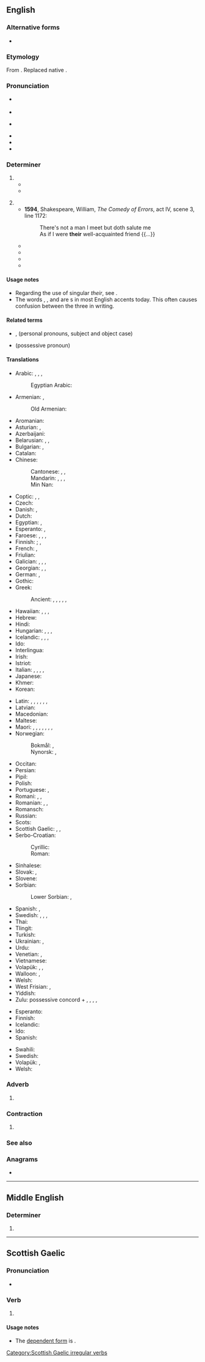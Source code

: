 {{also|þeir}}
==English==

===Alternative forms===
* {{alter|en|thair|theire|theyr|theyre|thir||archaic}}

===Etymology===
From {{der|en|non|þeirra}}. Replaced native {{cog|ang|heora}}.

===Pronunciation===
* {{a|UK}} {{IPA|en|/ðɛə(ɹ)/|/ðɛː(ɹ)/}}
* {{audio|en|en-gb-their.ogg|Audio (UK)}}
* {{a|US}} {{IPA|en|/ðɛɚ/}}
* {{audio|en|en-us-their.ogg|Audio (US)}}
* {{rhymes|en|ɛə(ɹ)|s=1}}
* {{homophones|en|there|they're}}

===Determiner===
{{head|en|determiner|cat2=possessive determiners}}

# {{non-gloss definition|Belonging to, from, of, or relating to, [[them]] (plural).}}
#* {{quote-journal|en|date=May 5, 2012|author=Phil McNulty|work=BBC Sport
|title=[http://www.bbc.co.uk/sport/0/football/17878435 Chelsea 2-1 Liverpool]
|passage=For Liverpool, '''their''' season will now be regarded as a relative disappointment after failure to add the FA Cup to the Carling Cup and not mounting a challenge to reach the Champions League places.}}
#* {{quote-journal|en|date=2013-07-20|volume=408|issue=8845|magazine={{w|The Economist}}
|title=[http://www.economist.com/news/http://www.economist.com/news/business/21582001-army-new-online-courses-scaring-wits-out-traditional-universities-can-they The attack of the MOOCs]
|passage=Since the launch early last year of&nbsp;[&hellip;] two Silicon Valley start-ups offering free education through MOOCs, massive open online courses, the ivory towers of academia have been shaken to their foundations. University brands built in some cases over centuries have been forced to contemplate the possibility that information technology will rapidly make '''their''' existing business model obsolete.}}
#: {{ux|en|they will meet tomorrow at '''their''' convenience}}
#: {{ux|en|this is probably '''their''' cat}}
# {{non-gloss definition|Belonging to someone (one person, singular).}}
#* '''1594''', Shakespeare, William, ''The Comedy of Errors'', act IV, scene 3, line 1172:
#*: There's not a man I meet but doth salute me<br/>As if I were '''their''' well-acquainted friend {{...}}
#* {{quote-book|en|year=2006|title=First on the Scene: Student Reference Guide|author=St. John Ambulance|isbn=1-894070-56-9|section=Lesson 2, page 3|passage=Place the casualty on '''their''' back with feet and legs raised—this is called the ''shock position''. [emphasis in original] Once the casualty is positioned, cover them to preserve body heat, but do not overheat.}}
#* {{quote-book|1=en|year=1980|author=Bill Oddie|title=Bill Oddie's Little Black Bird Book|page=112|passage=I prefer to think that birds have a sufficiently developed sense of humour to enjoy the spectacle of a human being hunched beneath a bush kissing the back of '''their''' hand.}}
#* {{quote-book
|en
|year=2007
|first=J. K.
|last=Rowling
|authorlink=J. K. Rowling
|title={{w|Harry Potter and the Deathly Hallows}}
|location=(quoted edition: London
|publisher=Bloomsbury, 2008
|isbn=978 0 7475 9586 1
|page=93)
|passage=‘I mean ... if somebody made a mistake,’ Harry went on, ‘and let something slip, I know they didn’t mean to do it. It’s not '''their''' fault,’ he repeated, again a little louder than he would usually have spoken.
}}
#* {{seemoreCites|en}}

====Usage notes====
* Regarding the use of singular ''their'', see  {{m|en|they}}.
* The words {{m|en|their}}, {{m|en|there}}, and {{m|en|they're}} are {{glossary|homophone}}s in most English accents today. This often causes confusion between the three in writing.

====Related terms====
* {{l|en|they}}, {{l|en|them}} (personal pronouns, subject and object case)
* {{l|en|theirs}} (possessive pronoun)

====Translations====
{{trans-top|belonging to them (plural)}}
* Arabic: {{t|ar|لَهُم}}, {{t+|ar|ـهُمْ|m}}, {{t+|ar|ـهُنَّ|f}}, {{t|ar|ـهُمَا|d}}
*: Egyptian Arabic: {{t|arz|هم|alt='''ـهم'''|tr=-hum}}
* Armenian: {{t|hy|նրանց}}, {{t|hy|իրենց}}
*: Old Armenian: {{t|xcl|նոցա}}
* Aromanian: {{t|rup|lor|alt=(a) lor|m|f}}
* Asturian: {{t+|ast|so}}, {{t+|ast|sos|p}}
* Azerbaijani: {{t|az|onların}}
* Belarusian: {{t|be|іх}}, {{t|be|і́хні}}, {{t|be|і́хны}}
* Bulgarian: {{t|bg|те́хен}}, {{t+|bg|им}}
* Catalan: {{t+|ca|llur}}
* Chinese:
*: Cantonese: {{qualifier|formal|written}} {{t|yue|他們|alt=他們的}}, {{t|yue|他们|tr=ta1 mun4 dik1|alt=他们的}}, {{qualifier|vernacular}} {{t|yue|佢哋|tr=keoi5 dei6 ge3|alt=佢哋嘅}}
*: Mandarin: {{t+|cmn|他們|alt=他們的}}, {{t+|cmn|他们|alt=他们的|tr=tāmen de}}, {{t+|cmn|她們|alt=她們的}}, {{t+|cmn|她们|alt=她们的|tr=tāmen de}} {{qualifier|of females}}
*: Min Nan: {{t+|nan|𪜶|tr=[[in]]}}
* Coptic: {{t|cop|ⲡⲟⲩ|m}}, {{t|cop|ⲧⲟⲩ|f}}, {{t|cop|ⲛⲟⲩ|m-p|f-p}}
* Czech: {{t+|cs|jejich}}
* Danish: {{t+|da|deres}}, {{t+|da|sin}}
* Dutch: {{t+|nl|hun}}
* Egyptian: {{qualifier|Old and Middle Egyptian}} {{t-egy|.sn|h=s-n:Z2}}, {{qualifier|Late Egyptian}} {{t-egy|.w|h=W:Z2}}
* Esperanto: {{t+|eo|ilia}}, {{t+|eo|iliaj|p}}
* Faroese: {{t|fo|teirra}}, {{t|fo|hjá teimum}}, {{t|fo|sín}}, {{t|fo|hjá sær}}
* Finnish: {{qualifier|if owners are people}} {{t+|fi|heidän}}; {{qualifier|if owners are not people}} {{t+|fi|niiden}}, {{t+|fi|niitten}}
* French: {{t+|fr|leur|s}}, {{t+|fr|leurs|p}}
* Friulian: {{t|fur|lôr}}
* Galician: {{t+|gl|seu|m}}, {{t|gl|súa|f}}, {{t|gl|seus|m-p}}, {{t|gl|súas|f-p}}
* Georgian: {{t|ka|მათი}}, {{t|ka|იმათი}}, {{t|ka|თავიანთი}}
* German: {{t+|de|ihr}}, {{t+|de|ihre}}
* Gothic: {{t|got|𐍃𐌴𐌹𐌽𐍃}}
* Greek:
*: Ancient: {{t|grc|αὐτῶν}} {{qualifier|[[genitive case|gen.]] of personal pronoun}}, {{t|grc|τούτων}} {{qualifier|gen. of medial demonstrative}}, {{t|grc|ἐκείνων}} {{qualifier|gen. of distal demonstrative}}, {{t|grc|τῶνδε}} {{qualifier|gen. of proximal demonstrative}}, {{t|grc|σφῶν}} {{qualifier|gen. of personal pronoun}}, {{t|grc|σφέτερος}} {{qualifier|adjective}}
* Hawaiian: {{qualifier|dual}} {{t|haw|ko}} {{t|haw|lāua}}, {{t|haw|kā}} {{t|haw|lāua}}, {{qualifier|plural}} {{t|haw|ko}} {{t|haw|lākou}}, {{t|haw|kā}} {{t|haw|lākou}}
* Hebrew: {{t|he|שלהם|p|tr=shelahém}}
* Hindi: {{t+|hi|उनका}}
* Hungarian: {{t|hu|-uk}}, {{t|hu|-ük}}, {{t|hu|-juk}}, {{t|hu|-jük}}
* Icelandic: {{t+|is|þeirra}}, {{t+|is|sinn|m}}, {{t+|is|sín|f}}, {{t+|is|sitt|n}}
* Ido: {{t+|io|lia}}
* Interlingua: {{t|ia|lor}}
* Irish: {{t+|ga|a}}
* Istriot: {{t|ist|luri}}
* Italian: {{t-check|it|il loro|m-s}}, {{t-check|it|la loro|f-s}}, {{t-check|it|i loro|m-p}}, {{t-check|it|le loro|f-p}}, {{t+check|it|loro}}
* Japanese: {{t+|ja|彼ら|alt=彼らの|tr=かれらの, karera no}}
* Khmer: {{t|km|របស់គេ|tr=rɔbɑh kei}}
* Korean: {{t|ko|그들의}}
{{trans-mid}}
* Latin: {{t+|la|suus}}, {{t|la|illorum|m|n}}, {{t|la|illarum|f}}, {{t+|la|eorum|m|n}}, {{t+|la|earum|f}}, {{t+|la|horum|m|n}}, {{t+|la|harum|f}}
* Latvian: {{t+|lv|viņu}}
* Macedonian: {{t|mk|нивен}}
* Maltese: {{t|mt|tagħhom}}
* Maori: {{t|mi|tā rāua}} {{qualifier|singular dominant referring to two people}}, {{t|mi|tō rāua}} {{qualifier|singular subordinate referring to two people}}, {{t|mi|ā rāua}} {{qualifier|plural dominant referring to two people}}, {{t|mi|ō rāua}} {{qualifier|plural subordinate referring to two people}}, {{t|mi|tā rātau}} {{qualifier|singular dominant referring to three or more people}}, {{t|mi|tō rātau}} {{qualifier|singular subordinate referring to three or more people}}, {{t|mi|ā rātau}} {{qualifier|plural dominant referring to three or more people}}, {{t|mi|ō rātau}} {{qualifier|plural subordinate referring to three or more people}}
* Norwegian:
*: Bokmål: {{t+|nb|deres}}, {{t+|nb|sin}} {{t|nb|dems}} {{qualifier|nonstandard}}
*: Nynorsk: {{t+|nn|deira}}, {{t|nn|sin}}
* Occitan: {{t+|oc|lor}}
* Persian: {{t+|fa|شان|alt=ـشان|tr=-e-shān}}
* Pipil: {{t|ppl|in-}}
* Polish: {{t+|pl|ich}}
* Portuguese: {{t+|pt|seu}}, {{t+|pt|seus}}
* Romani: {{t|rom|lenqo|m}}, {{t|rom|lenqi|f}}, {{t|rom|lenqe|p}}
* Romanian: {{t+|ro|lor|m|f}}, {{t|ro|săi|m}}, {{t+|ro|sale|f}}
* Romansch: {{t|rm|lur}}
* Russian: {{t+|ru|их}}
* Scots: {{t|sco|thair}}
* Scottish Gaelic: {{t|gd|aca}}, {{t|gd|an}}, {{t|gd|am}}
* Serbo-Croatian:
*: Cyrillic: {{t|sh|њихов}}
*: Roman: {{t|sh|njihov}}
* Sinhalese: {{t|si|ඔවුන්ගේ}}
* Slovak: {{t+|sk|ich}}, {{t|sk|svoj}}
* Slovene: {{t+|sl|njíhov}}
* Sorbian:
*: Lower Sorbian: {{t|dsb|jeju}} {{qualifier|referring to two people or things}}, {{t|dsb|jich}} {{qualifier|referring to three or more people or things}}
* Spanish: {{t+|es|su|s}}, {{t+|es|sus|p}}
* Swedish: {{t+|sv|deras}}, {{t+|sv|sin}} {{qualifier|c, singular}}, {{t+|sv|sitt}} {{qualifier|n, singular}}, {{t+|sv|sina|p}}
* Thai: {{t|th|ของเขา|tr=kŏng kăo}}
* Tlingit: {{t|tli|has du}}
* Turkish: {{t+|tr|onların}}
* Ukrainian: {{t|uk|їх}}, {{t|uk|ї́хній}}
* Urdu: {{t|ur|ان کا|tr=un kā}}
* Venetian: {{t+|vec|so}}, {{t+|vec|suo}}
* Vietnamese: {{t|vi|của họ}}
* Volapük: {{qualifier|masculine}} {{t+|vo|omsik}}, {{qualifier|feminine}} {{t|vo|ofsik}}, {{qualifier|neuter or of mixed or unspecified gender}} {{t+|vo|onsik}}
* Walloon: {{t+|wa|leu|c}}, {{t+|wa|leus|c-p}}
* Welsh: {{t|cy|eu}}
* West Frisian: {{t|fy|har}}, {{t|fy|harren}}
* Yiddish: {{t|yi|זייער}}
* Zulu: possessive concord + {{t|zu|bo|c2|alt=-bo}} {{qualifier|usually for people}}, {{t|zu|yo|c4|alt=-yo}}, {{t|zu|wo|c6|alt=-wo}}, {{t|zu|zo|c8|alt=-zo}}, {{t|zu|zo|c10|alt=-zo}}
{{trans-bottom}}

{{trans-top|belonging to someone of unspecified gender (singular)}}
* Esperanto: {{t+|eo|ria}}
* Finnish: {{t+|fi|hänen}}
* Icelandic: {{t+|is|þess|n}}
* Ido: {{t+|io|lua}}
* Spanish: {{t+|es|su}}
{{trans-mid}}
* Swahili: {{t|sw|-ake}}
* Swedish: {{t+|sv|hens}}
* Volapük: {{t+|vo|onik}}, {{t|vo|ona}}
* Welsh: {{t|cy|ei}}
{{trans-bottom}}

===Adverb===
{{head|en|adverb}}

# {{misspelling of|en|there}}

===Contraction===
{{head|en|contraction}}

# {{misspelling of|en|they’re}}

===See also===
{{English personal pronouns}}

===Anagrams===
* {{anagrams|en|a=ehirt|Erith|Reith|Rieth|Thier|rithe|tehri|theri-}}

----

==Middle English==

===Determiner===
{{head|enm|determiner}}

# {{alt form|enm|þeir}}

----

==Scottish Gaelic==

===Pronunciation===
* {{IPA|gd|/heːr/}}

===Verb===
{{head|gd|verb form}}

# {{inflection of|gd|abair||fut}}

====Usage notes====
* The [[dependent|dependent form]] is {{l|gd|abair}}.

[[Category:Scottish Gaelic irregular verbs]]